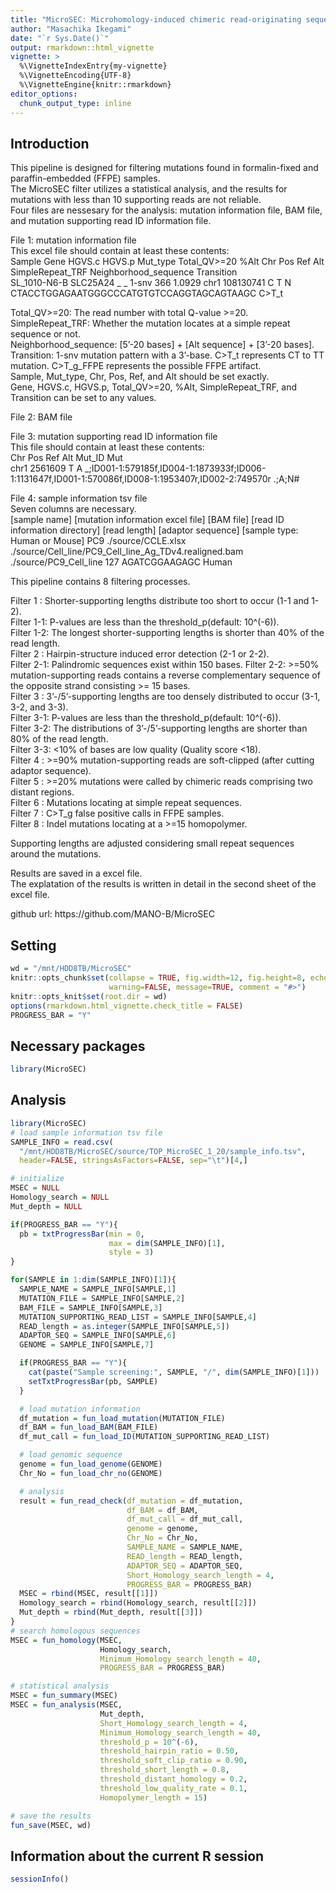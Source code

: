 ```yaml
---
title: "MicroSEC: Microhomology-induced chimeric read-originating sequence error cleaning pipeline for FFPE samples"
author: "Masachika Ikegami"
date: "`r Sys.Date()`"
output: rmarkdown::html_vignette
vignette: >
  %\VignetteIndexEntry{my-vignette}
  %\VignetteEncoding{UTF-8}
  %\VignetteEngine{knitr::rmarkdown}
editor_options: 
  chunk_output_type: inline
---
```


## Introduction
This pipeline is designed for filtering mutations found in formalin-fixed and paraffin-embedded (FFPE) samples.  
The MicroSEC filter utilizes a statistical analysis, and the results for mutations with less than 10 supporting reads are not reliable.  
Four files are nessesary for the analysis: mutation information file, BAM file, and mutation supporting read ID information file.  
  
File 1: mutation information file  
This excel file should contain at least these contents:  
       Sample     Gene HGVS.c  HGVS.p Mut_type Total_QV>=20   %Alt  Chr       Pos Ref Alt SimpleRepeat_TRF                     Neighborhood_sequence  Transition  
 SL_1010-N6-B SLC25A24    _    _    1-snv          366 1.0929 chr1 108130741   C   T                N CTACCTGGAGAATGGGCCCATGTGTCCAGGTAGCAGTAAGC  C>T_t  
  
Total_QV>=20: The read number with total Q-value >=20.  
SimpleRepeat_TRF: Whether the mutation locates at a simple repeat sequence or not.  
Neighborhood_sequence: [5'-20 bases] + [Alt sequence] + [3'-20 bases].  
Transition: 1-snv mutation pattern with a 3'-base. C>T_t represents CT to TT mutation. C>T_g_FFPE represents the possible FFPE artifact.  
Sample, Mut_type, Chr, Pos, Ref, and Alt should be set exactly.  
Gene, HGVS.c, HGVS.p, Total_QV>=20, %Alt, SimpleRepeat_TRF, and Transition can be set to any values.  
  
File 2: BAM file  
  
File 3: mutation supporting read ID information file  
This file should contain at least these contents:  
 Chr     Pos Ref Alt                                                                                                Mut_ID     Mut  
chr1 2561609   T   A  _;ID001-1:579185f,ID004-1:1873933f;ID006-1:1131647f,ID001-1:570086f,ID008-1:1953407r,ID002-2:749570r  .;A;N#  
  
File 4: sample information tsv file  
Seven columns are necessary.  
[sample name] [mutation information excel file] [BAM file] [read ID information directory] [read length] [adaptor sequence] [sample type: Human or Mouse]
PC9	./source/CCLE.xlsx	./source/Cell_line/PC9_Cell_line_Ag_TDv4.realigned.bam	./source/PC9_Cell_line	127	AGATCGGAAGAGC	Human

This pipeline contains 8 filtering processes.  

Filter 1  : Shorter-supporting lengths distribute too short to occur (1-1 and 1-2).  
Filter 1-1: P-values are less than the threshold_p(default: 10^(-6)).  
Filter 1-2: The longest shorter-supporting lengths is shorter than 40% of the read length.  
Filter 2  : Hairpin-structure induced error detection (2-1 or 2-2).  
Filter 2-1: Palindromic sequences exist within 150 bases. 
Filter 2-2: >=50% mutation-supporting reads contains a reverse complementary sequence of the opposite strand consisting >= 15 bases.  
Filter 3  : 3’-/5’-supporting lengths are too densely distributed to occur (3-1, 3-2, and 3-3).  
Filter 3-1: P-values are less than the threshold_p(default: 10^(-6)).  
Filter 3-2: The distributions of 3’-/5’-supporting lengths are shorter than 80% of the read length.  
Filter 3-3: <10% of bases are low quality (Quality score <18).  
Filter 4  : >=90% mutation-supporting reads are soft-clipped (after cutting adaptor sequence).  
Filter 5  : >=20% mutations were called by chimeric reads comprising two distant regions.  
Filter 6  : Mutations locating at simple repeat sequences.  
Filter 7  : C>T_g false positive calls in FFPE samples.  
Filter 8  : Indel mutations locating at a >=15 homopolymer.  
  
Supporting lengths are adjusted considering small repeat sequences around the mutations.  
  
Results are saved in a excel file.  
The explatation of the results is written in detail in the second sheet of the excel file.  
  
github url: https://github.com/MANO-B/MicroSEC  
  
## Setting
```r
wd = "/mnt/HDD8TB/MicroSEC"
knitr::opts_chunk$set(collapse = TRUE, fig.width=12, fig.height=8, echo=TRUE, 
                      warning=FALSE, message=TRUE, comment = "#>")
knitr::opts_knit$set(root.dir = wd)
options(rmarkdown.html_vignette.check_title = FALSE)
PROGRESS_BAR = "Y"
```

## Necessary packages
```r
library(MicroSEC)
```


## Analysis
```r
library(MicroSEC)
# load sample information tsv file
SAMPLE_INFO = read.csv(
  "/mnt/HDD8TB/MicroSEC/source/TOP_MicroSEC_1_20/sample_info.tsv", 
  header=FALSE, stringsAsFactors=FALSE, sep="\t")[4,]

# initialize
MSEC = NULL
Homology_search = NULL
Mut_depth = NULL

if(PROGRESS_BAR == "Y"){
  pb = txtProgressBar(min = 0, 
                      max = dim(SAMPLE_INFO)[1],
                      style = 3)
}

for(SAMPLE in 1:dim(SAMPLE_INFO)[1]){
  SAMPLE_NAME = SAMPLE_INFO[SAMPLE,1]
  MUTATION_FILE = SAMPLE_INFO[SAMPLE,2]
  BAM_FILE = SAMPLE_INFO[SAMPLE,3]
  MUTATION_SUPPORTING_READ_LIST = SAMPLE_INFO[SAMPLE,4]
  READ_length = as.integer(SAMPLE_INFO[SAMPLE,5])
  ADAPTOR_SEQ = SAMPLE_INFO[SAMPLE,6]
  GENOME = SAMPLE_INFO[SAMPLE,7]

  if(PROGRESS_BAR == "Y"){
    cat(paste("Sample screening:", SAMPLE, "/", dim(SAMPLE_INFO)[1]))
    setTxtProgressBar(pb, SAMPLE)
  }

  # load mutation information
  df_mutation = fun_load_mutation(MUTATION_FILE)
  df_BAM = fun_load_BAM(BAM_FILE)
  df_mut_call = fun_load_ID(MUTATION_SUPPORTING_READ_LIST)

  # load genomic sequence
  genome = fun_load_genome(GENOME)
  Chr_No = fun_load_chr_no(GENOME)

  # analysis
  result = fun_read_check(df_mutation = df_mutation,
                          df_BAM = df_BAM,
                          df_mut_call = df_mut_call,
                          genome = genome,
                          Chr_No = Chr_No,
                          SAMPLE_NAME = SAMPLE_NAME,
                          READ_length = READ_length,
                          ADAPTOR_SEQ = ADAPTOR_SEQ,
                          Short_Homology_search_length = 4,
                          PROGRESS_BAR = PROGRESS_BAR)
  MSEC = rbind(MSEC, result[[1]])
  Homology_search = rbind(Homology_search, result[[2]])
  Mut_depth = rbind(Mut_depth, result[[3]])
}
# search homologous sequences
MSEC = fun_homology(MSEC,
                    Homology_search,
                    Minimum_Homology_search_length = 40,
                    PROGRESS_BAR = PROGRESS_BAR)

# statistical analysis
MSEC = fun_summary(MSEC)
MSEC = fun_analysis(MSEC,
                    Mut_depth,
                    Short_Homology_search_length = 4,
                    Minimum_Homology_search_length = 40,
                    threshold_p = 10^(-6),
                    threshold_hairpin_ratio = 0.50,
                    threshold_soft_clip_ratio = 0.90,
                    threshold_short_length = 0.8,
                    threshold_distant_homology = 0.2,
                    threshold_low_quality_rate = 0.1,
                    Homopolymer_length = 15)

# save the results
fun_save(MSEC, wd)
```

## Information about the current R session
```r
sessionInfo()
```

